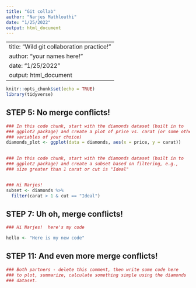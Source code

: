 ```yaml
---
title: "Git collab"
author: "Narjes Mathlouthi"
date: "1/25/2022"
output: html_document
---
```

---
title: "Wild git collaboration practice!"
author: "your names here!"
date: "1/25/2022"
output: html_document
---

```r
knitr::opts_chunk$set(echo = TRUE)
library(tidyverse)
```

## STEP 5: No merge conflicts!

```r
### In this code chunk, start with the diamonds dataset (built in to
### ggplot2 package) and create a plot of price vs. carat (or some other
### variables of your choice)
diamonds_plot <- ggplot(data = diamonds, aes(x = price, y = carat)) 
  

```

```r
### In this code chunk, start with the diamonds dataset (built in to
### ggplot2 package) and create a subset based on filtering, e.g., 
### size greater than 1 carat or cut is "Ideal"


### Hi Narjes!
subset <- diamonds %>%
  filter(carat > 1 & cut == "Ideal")
```

## STEP 7: Uh oh, merge conflicts!

```r
### Hi Narjes!  here's my code

hello <- "Here is my new code"
```

## STEP 11: And even more merge conflicts!

```r
### Both partners - delete this comment, then write some code here
### to plot, summarize, calculate something simple using the diamonds
### dataset.


```

